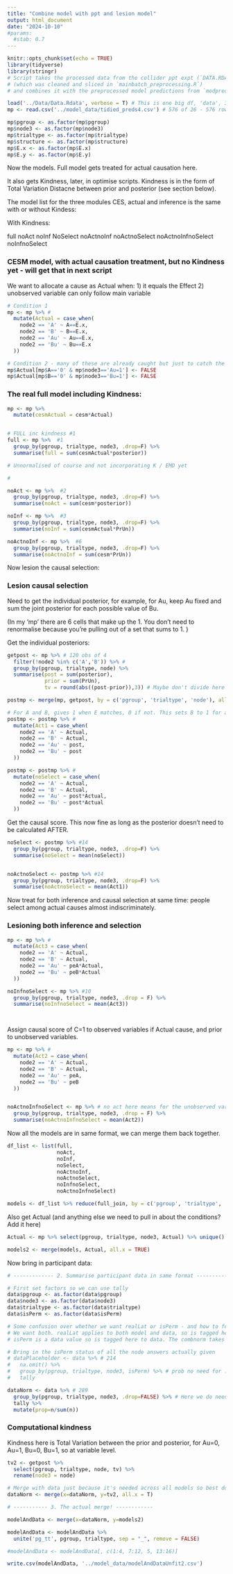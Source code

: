 ```yaml
---
title: "Combine model with ppt and lesion model"
output: html_document
date: "2024-10-10"
#params: 
  #stab: 0.7
---
```


```r
knitr::opts_chunk$set(echo = TRUE)
library(tidyverse)
library(stringr)
# Script takes the processed data from the collider ppt expt (`DATA.RDATA`)
# (which was cleaned and sliced in `mainbatch_preprocessing.R`) 
# and combines it with the preprocessed model predictions from `modpred_process2.R` (`tidied_preds4.csv`)
```



```r
load('../Data/Data.Rdata', verbose = T) # This is one big df, 'data', 3408 obs of 18 ie. 284 ppts
mp <- read.csv('../model_data/tidied_preds4.csv') # 576 of 26 - 576 rows because: 3 pgroups x 12 trialtypes x 4 nodes x 4 prior possible settings of unobserved variables  

mp$pgroup <- as.factor(mp$pgroup)
mp$node3 <- as.factor(mp$node3)
mp$trialtype <- as.factor(mp$trialtype)
mp$structure <- as.factor(mp$structure)
mp$E.x <- as.factor(mp$E.x)
mp$E.y <- as.factor(mp$E.y)
```

Now the models.
Full model gets treated for actual causation here.

It also gets Kindness, later, in optimise scripts. Kindness is in the form of Total Variation Distacne between prior and posterior (see section below).

The model list for the three modules CES, actual and inference is the same with or without Kindess:

With Kindness:

full
noAct
noInf
NoSelect
noActnoInf
noActnoSelect
noActnoInfnoSelect
noInfnoSelect



### CESM model, with actual causation treatment, but no Kindness yet - will get that in next script

We want to allocate a cause as Actual when:
1) it equals the Effect
2) unobserved variable can only follow main variable

```r

# Condition 1
mp <- mp %>% # 
  mutate(Actual = case_when(
    node2 == 'A' ~ A==E.x,
    node2 == 'B' ~ B==E.x,
    node2 == 'Au' ~ Au==E.x,
    node2 == 'Bu' ~ Bu==E.x
  ))

# Condition 2 - many of these are already caught but just to catch the extras 
mp$Actual[mp$A=='0' & mp$node3=='Au=1'] <- FALSE
mp$Actual[mp$B=='0' & mp$node3=='Bu=1'] <- FALSE
```

### The real full model including Kindness:


```r
mp <- mp %>% 
  mutate(cesmActual = cesm*Actual)


# FULL inc kindness #1
full <- mp %>%  #1 
  group_by(pgroup, trialtype, node3, .drop=F) %>% 
  summarise(full = sum(cesmActual*posterior)) 

# Unnormalised of course and not incorporating K / EMD yet

```



```r
# 

noAct <- mp %>%  #2
  group_by(pgroup, trialtype, node3, .drop=F) %>% 
  summarise(noAct = sum(cesm*posterior)) 

noInf <- mp %>%  #3
  group_by(pgroup, trialtype, node3, .drop=F) %>% 
  summarise(noInf = sum(cesmActual*PrUn)) 

noActnoInf <- mp %>%  #6
  group_by(pgroup, trialtype, node3, .drop=F) %>% 
  summarise(noActnoInf = sum(cesm*PrUn)) 


```


Now lesion the causal selection:

### Lesion causal selection

Need to get the individual posterior, for example, for Au, keep Au fixed and sum the joint posterior for each possible value of Bu.

(In my 'mp' there are 6 cells that make up the 1. You don't need to renormalise because you're pulling out of a set that sums to 1. )

Get the individual posteriors:

```r
getpost <- mp %>% # 120 obs of 4
  filter(!node2 %in% c('A','B')) %>% # 
  group_by(pgroup, trialtype, node) %>% 
  summarise(post = sum(posterior),
            prior = sum(PrUn),
            tv = round(abs((post-prior)),3)) # Maybe don't divide here by 2? Because both Au=1 and Au=0 need the value separately

```


```r

postmp <- merge(mp, getpost, by = c('pgroup', 'trialtype', 'node'), all.x = TRUE)

# For A and B, gives 1 when E matches, 0 if not. This sets B to 1 for actual cause, eg. if B=0 when E=0
postmp <- postmp %>% # 
  mutate(Act1 = case_when(
    node2 == 'A' ~ Actual,
    node2 == 'B' ~ Actual,
    node2 == 'Au' ~ post,
    node2 == 'Bu' ~ post
  ))

postmp <- postmp %>% #
  mutate(noSelect = case_when(
    node2 == 'A' ~ Actual,
    node2 == 'B' ~ Actual,
    node2 == 'Au' ~ post*Actual,
    node2 == 'Bu' ~ post*Actual
  ))

```


Get the causal score. This now fine as long as the posterior doesn't need to be calculated AFTER.

```r

noSelect <- postmp %>% #14
  group_by(pgroup, trialtype, node3, .drop=F) %>% 
  summarise(noSelect = mean(noSelect)) 


noActnoSelect <- postmp %>% #14
  group_by(pgroup, trialtype, node3, .drop=F) %>% 
  summarise(noActnoSelect = mean(Act1)) 

```


Now treat for both inference and causal selection at same time: people select among actual causes almost indiscriminately.

### Lesioning both inference and selection


```r

mp <- mp %>% # 
  mutate(Act3 = case_when(
    node2 == 'A' ~ Actual,
    node2 == 'B' ~ Actual,
    node2 == 'Au' ~ peA*Actual,
    node2 == 'Bu' ~ peB*Actual
  ))

noInfnoSelect <- mp %>% #10
  group_by(pgroup, trialtype, node3, .drop = F) %>% 
  summarise(noInfnoSelect = mean(Act3))




```


Assign causal score of C=1 to observed variables if Actual cause, and prior to unobserved variables.

```r

mp <- mp %>% # 
  mutate(Act2 = case_when(
    node2 == 'A' ~ Actual,
    node2 == 'B' ~ Actual,
    node2 == 'Au' ~ peA,
    node2 == 'Bu' ~ peB
  ))


noActnoInfnoSelect <- mp %>% # no act here means for the unobserved variables 
  group_by(pgroup, trialtype, node3, .drop = F) %>% 
  summarise(noActnoInfnoSelect = mean(Act2))


```


Now all the models are in same format, we can merge them back together. 

```r
df_list <- list(full, 
                noAct, 
                noInf, 
                noSelect, 
                noActnoInf, 
                noActnoSelect, 
                noInfnoSelect, 
                noActnoInfnoSelect) 

models <- df_list %>% reduce(full_join, by = c('pgroup', 'trialtype', 'node3'))

```

Also get Actual (and anything else we need to pull in about the conditions? Add it here)

```r
Actual <- mp %>% select(pgroup, trialtype, node3, Actual) %>% unique()
```

```r
models2 <- merge(models, Actual, all.x = TRUE)
```


Now bring in participant data:

```r
# ------------- 2. Summarise participant data in same format ---------------------

# First set factors so we can use tally
data$pgroup <- as.factor(data$pgroup)
data$node3 <- as.factor(data$node3)
data$trialtype <- as.factor(data$trialtype)
data$isPerm <- as.factor(data$isPerm)

# Some confusion over whether we want realLat or isPerm - and how to feed those things to the chart later
# We want both. realLat applies to both model and data, so is tagged here to model.
# isPerm is a data value so is tagged here to data. The combnorm takes them both to variable settings

# Bring in the isPerm status of all the node answers actually given
# dataPlaceholder <- data %>% # 214
#   na.omit() %>%
#   group_by(pgroup, trialtype, node3, isPerm) %>% # prob no need for .drop because the isPerm val is the same for both values of the var
#   tally

dataNorm <- data %>% # 289
  group_by(pgroup, trialtype, node3, .drop=FALSE) %>% # Here we do need the .drop to get all the combinations
  tally %>% 
  mutate(prop=n/sum(n))
```

### Computational kindness

Kindness here is Total Variation between the prior and posterior, for Au=0, Au=1, Bu=0, Bu=1, so at variable level. 

```r

tv2 <- getpost %>% 
  select(pgroup, trialtype, node, tv) %>% 
  rename(node3 = node)

# Merge with data just because it's needed across all models so best do it once here
dataNorm <- merge(x=dataNorm, y=tv2, all.x = T) 

```


```r
# ----------- 3. The actual merge! ------------ 

modelAndData <- merge(x=dataNorm, y=models2) 

modelAndData <- modelAndData %>% 
  unite('pg_tt', pgroup, trialtype, sep = "_", remove = FALSE)

#modelAndData <- modelAndData[, c(1:4, 7:12, 5, 13:16)]
```


```r
write.csv(modelAndData, '../model_data/modelAndDataUnfit2.csv')  
```

